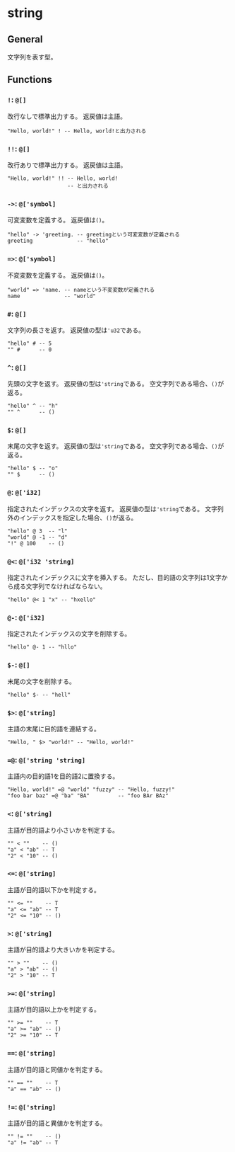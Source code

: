 # string

## General

文字列を表す型。

## Functions

### `!`: `@[]`

改行なしで標準出力する。
返戻値は主語。

```fuzzy
"Hello, world!" ! -- Hello, world!と出力される
```

### `!!`: `@[]`

改行ありで標準出力する。
返戻値は主語。

```fuzzy
"Hello, world!" !! -- Hello, world!
                   -- と出力される
```

### `->`: `@['symbol]`

可変変数を定義する。
返戻値は`()`。

```fuzzy
"hello" -> 'greeting. -- greetingという可変変数が定義される
greeting              -- "hello"
```

### `=>`: `@['symbol]`

不変変数を定義する。
返戻値は`()`。

```fuzzy
"world" => 'name. -- nameという不変変数が定義される
name              -- "world"
```

### `#`: `@[]`

文字列の長さを返す。
返戻値の型は`'u32`である。

```fuzzy
"hello" # -- 5
"" #      -- 0
```

### `^`: `@[]`

先頭の文字を返す。
返戻値の型は`'string`である。
空文字列である場合、`()`が返る。

```fuzzy
"hello" ^ -- "h"
"" ^      -- ()
```

### `$`: `@[]`

末尾の文字を返す。
返戻値の型は`'string`である。
空文字列である場合、`()`が返る。

```fuzzy
"hello" $ -- "o"
"" $      -- ()
```

### `@`: `@['i32]`

指定されたインデックスの文字を返す。
返戻値の型は`'string`である。
文字列外のインデックスを指定した場合、`()`が返る。

```fuzzy
"hello" @ 3  -- "l"
"world" @ -1 -- "d"
"!" @ 100    -- ()
```

### `@<`: `@['i32 'string]`

指定されたインデックスに文字を挿入する。
ただし、目的語の文字列は1文字から成る文字列でなければならない。

```fuzzy
"hello" @< 1 "x" -- "hxello"
```

### `@-`: `@['i32]`

指定されたインデックスの文字を削除する。

```fuzzy
"hello" @- 1 -- "hllo"
```

### `$-`: `@[]`

末尾の文字を削除する。

```fuzzy
"hello" $- -- "hell"
```

### `$>`: `@['string]`

主語の末尾に目的語を連結する。

```fuzzy
"Hello, " $> "world!" -- "Hello, world!"
```

### `=@`: `@['string 'string]`

主語内の目的語1を目的語2に置換する。

```fuzzy
"Hello, world!" =@ "world" "fuzzy" -- "Hello, fuzzy!"
"foo bar baz" =@ "ba" "BA"         -- "foo BAr BAz"
```

### `<`: `@['string]`

主語が目的語より小さいかを判定する。

```fuzzy
"" < ""    -- ()
"a" < "ab" -- T
"2" < "10" -- ()
```

### `<=`: `@['string]`

主語が目的語以下かを判定する。

```fuzzy
"" <= ""    -- T
"a" <= "ab" -- T
"2" <= "10" -- ()
```

### `>`: `@['string]`

主語が目的語より大きいかを判定する。

```fuzzy
"" > ""    -- ()
"a" > "ab" -- ()
"2" > "10" -- T
```

### `>=`: `@['string]`

主語が目的語以上かを判定する。

```fuzzy
"" >= ""    -- T
"a" >= "ab" -- ()
"2" >= "10" -- T
```

### `==`: `@['string]`

主語が目的語と同値かを判定する。

```fuzzy
"" == ""    -- T
"a" == "ab" -- ()
```

### `!=`: `@['string]`

主語が目的語と異値かを判定する。

```fuzzy
"" != ""    -- ()
"a" != "ab" -- T
```
